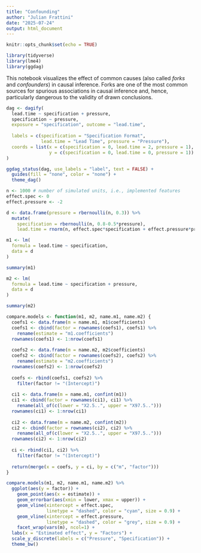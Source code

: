 ```yaml
---
title: "Confounding"
author: "Julian Frattini"
date: "2025-07-24"
output: html_document
---
```


```r
knitr::opts_chunk$set(echo = TRUE)

library(tidyverse)
library(lme4)
library(ggdag)
```

This notebook visualizes the effect of common causes (also called *forks* and *confounders*) in causal inference.
Forks are one of the most common sources for spurious associations in causal inference and, hence, particularly dangerous to the validity of drawn conclusions.

```r
dag <- dagify(
  lead.time ~ specification + pressure,
  specification ~ pressure,
  exposure = "specification", outcome = "lead.time",
  
  labels = c(specification = "Specification Format", 
             lead.time = "Lead Time", pressure = "Pressure"),
  coords = list(x = c(specification = 0, lead.time = 2, pressure = 1), 
                y = c(specification = 0, lead.time = 0, pressure = 1))
)

ggdag_status(dag, use_labels = "label", text = FALSE) +
  guides(fill = "none", color = "none") + 
  theme_dag()
```

```r
n <- 1000 # number of simulated units, i.e., implemented features
effect.spec <- 0
effect.pressure <- -2

d <- data.frame(pressure = rbernoulli(n, 0.3)) %>% 
  mutate(
    specification = rbernoulli(n, 0.8-0.5*pressure),
    lead.time = rnorm(n, effect.spec*specification + effect.pressure*pressure, 1))
```

```r
m1 <- lm( 
  formula = lead.time ~ specification,
  data = d
)

summary(m1)
```

```r
m2 <- lm( 
  formula = lead.time ~ specification + pressure,
  data = d
)

summary(m2)
```

```r
compare.models <- function(m1, m2, name.m1, name.m2) {
  coefs1 <- data.frame(m = name.m1, m1$coefficients)
  coefs1 <- cbind(factor = rownames(coefs1), coefs1) %>% 
    rename(estimate = "m1.coefficients")
  rownames(coefs1) <- 1:nrow(coefs1)
  
  coefs2 <- data.frame(m = name.m2, m2$coefficients)
  coefs2 <- cbind(factor = rownames(coefs2), coefs2) %>% 
    rename(estimate = "m2.coefficients")
  rownames(coefs2) <- 1:nrow(coefs2)
  
  coefs <- rbind(coefs1, coefs2) %>% 
    filter(factor != "(Intercept)")
  
  ci1 <- data.frame(m = name.m1, confint(m1))
  ci1 <- cbind(factor = rownames(ci1), ci1) %>% 
    rename(all_of(c(lower = "X2.5..", upper = "X97.5..")))
  rownames(ci1) <- 1:nrow(ci1)
  
  ci2 <- data.frame(m = name.m2, confint(m2))
  ci2 <- cbind(factor = rownames(ci2), ci2) %>% 
    rename(all_of(c(lower = "X2.5..", upper = "X97.5..")))
  rownames(ci2) <- 1:nrow(ci2)
  
  ci <- rbind(ci1, ci2) %>% 
    filter(factor != "(Intercept)")
  
  return(merge(x = coefs, y = ci, by = c("m", "factor")))
}
```

```r
compare.models(m1, m2, name.m1, name.m2) %>% 
  ggplot(aes(y = factor)) +
    geom_point(aes(x = estimate)) + 
    geom_errorbar(aes(xmin = lower, xmax = upper)) +
    geom_vline(xintercept = effect.spec, 
               linetype = "dashed", color = "cyan", size = 0.9) + 
    geom_vline(xintercept = effect.pressure, 
               linetype = "dashed", color = "grey", size = 0.9) + 
    facet_wrap(vars(m), ncol=1) +
  labs(x = "Estimated effect", y = "Factors") +
  scale_y_discrete(labels = c("Pressure", "Specification")) +
  theme_bw()
```



